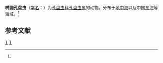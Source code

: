 {{Speciesbox
| taxon = Porodiscus ellipticus
| binomial_authority = (Stohr, 1880)<ref name='id9095'>{{cite web| url =http://www.bioinfo.cn/db05/BjdwSpecies.php?action=view&id=9095| title =椭圆孔盘虫| work =《中国动物物种编目数据库》| publisher =中国科学院微生物研究所| author =中国科学院动物研究所| accessdate =2009-04-16| deadurl =yes| archiveurl =https://web.archive.org/web/20160305023723/http://www.bioinfo.cn/db05/BjdwSpecies.php?action=view&id=9095| archivedate =2016-03-05}}</ref>
}}

'''椭圆孔盘虫'''（[[学名|学名]]：{{lang|la|''Porodiscus ellipticus''}}）为[[孔盘虫科|孔盘虫科]][[孔盘虫属|孔盘虫属]]的动物。分布于[[地中海|地中海]]以及中国[[东海|东海]]等海域。<ref name='id9095'/>

== 参考文献 ==
{{reflist}}

{{放射虫小作品}}

{{Taxonbar}}
[[Category:1880年描述的动物|T]]
[[Category:孔盘虫属|T]]